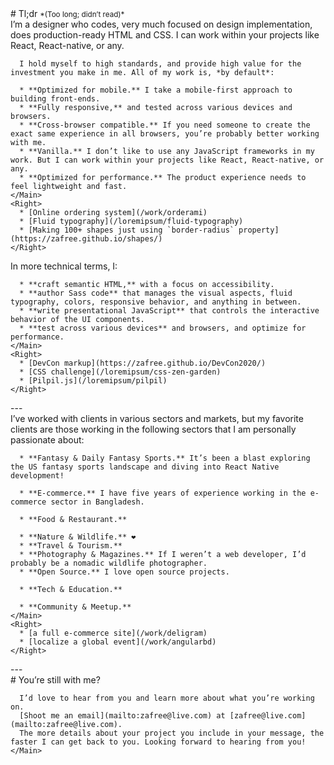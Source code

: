 
<Content>
  
  <Row center>
    <Main full>
      <Brace />
    </Main>
  </Row>

  <Row center>
    <Main full>
      # Tl;dr <small>*(Too long; didn’t read)*</small>
    </Main>
  </Row>
  
  <Row center>
    <Main>
      I’m a designer who codes, very much focused on design implementation, does production-ready HTML and CSS. I can work within your projects like React, React-native, or any.

      I hold myself to high standards, and provide high value for the investment you make in me. All of my work is, *by default*:

      * **Optimized for mobile.** I take a mobile-first approach to building front-ends.
      * **Fully responsive,** and tested across various devices and browsers.
      * **Cross-browser compatible.** If you need someone to create the exact same experience in all browsers, you’re probably better working with me.
      * **Vanilla.** I don’t like to use any JavaScript frameworks in my work. But I can work within your projects like React, React-native, or any.
      * **Optimized for performance.** The product experience needs to feel lightweight and fast. 
    </Main>
    <Right>
      * [Online ordering system](/work/orderami)
      * [Fluid typography](/loremipsum/fluid-typography)
      * [Making 100+ shapes just using `border-radius` property](https://zafree.github.io/shapes/)
    </Right>
  </Row>

  <Row center>
    <Main>
      In more technical terms, I:

      * **craft semantic HTML,** with a focus on accessibility.
      * **author Sass code** that manages the visual aspects, fluid typography, colors, responsive behavior, and anything in between.
      * **write presentational JavaScript** that controls the interactive behavior of the UI components.
      * **test across various devices** and browsers, and optimize for performance.
    </Main>
    <Right>
      * [DevCon markup](https://zafree.github.io/DevCon2020/)
      * [CSS challenge](/loremipsum/css-zen-garden)
      * [Pilpil.js](/loremipsum/pilpil)
    </Right>
  </Row>

  <Row center>
    <Main full>
      ---
    </Main>
  </Row>

  <Row center>
    <Main>
      I’ve worked with clients in various sectors and markets, but my favorite clients are those working in the following sectors that I am personally passionate about:

      * **Fantasy & Daily Fantasy Sports.** It’s been a blast exploring the US fantasy sports landscape and diving into React Native development!

      * **E-commerce.** I have five years of experience working in the e-commerce sector in Bangladesh.

      * **Food & Restaurant.**

      * **Nature & Wildlife.** ❤️
      * **Travel & Tourism.** 
      * **Photography & Magazines.** If I weren’t a web developer, I’d probably be a nomadic wildlife photographer.
      * **Open Source.** I love open source projects.

      * **Tech & Education.**

      * **Community & Meetup.**
    </Main>
    <Right>
      * [a full e-commerce site](/work/deligram)
      * [localize a global event](/work/angularbd)
    </Right>
  </Row>

  <Row center>
    ---
  </Row>

  <Row center>
    <Main full>
      # You’re still with me?

      I’d love to hear from you and learn more about what you’re working on. 
      [Shoot me an email](mailto:zafree@live.com) at [zafree@live.com](mailto:zafree@live.com). 
      The more details about your project you include in your message, the faster I can get back to you. Looking forward to hearing from you!
    </Main>
  </Row>
</Content>